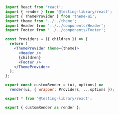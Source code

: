 ```jsx
import React from 'react';
import { render } from '@testing-library/react';
import { ThemeProvider } from 'theme-ui';
import theme from '../../theme';
import Header from '../../components/Header';
import Footer from '../../components/Footer';

const Providers = ({ children }) => {
  return (
    <ThemeProvider theme={theme}>
      <Header />
      {children}
      <Footer />
    </ThemeProvider>
  );
};

export const customRender = (ui, options) =>
  render(ui, { wrapper: Providers, ...options });

export * from '@testing-library/react';

export { customRender as render };
```
